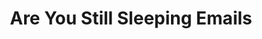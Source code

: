---
id: are-you-still-sleeping
title: Are You Still Sleeping Emails
description: PLACEHOLDER
keywords:
  - trench
---